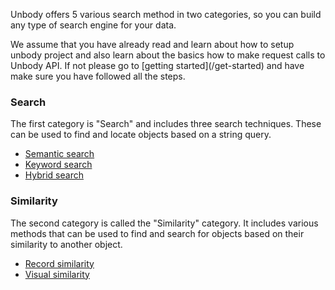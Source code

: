
Unbody offers 5 various search method in two categories, so you can build any type of search engine for your data.

<Callout>
    We assume that you have already read and learn about how to setup unbody project and also learn about the basics how to make request calls to Unbody API. If not please go to [getting started](/get-started) and have make sure you have followed all the steps.
</Callout>

### Search

The first category is "Search" and includes three search techniques. These can be used to find and locate objects based on a string query.

- [Semantic search](/content-api/search/semantic-search)
- [Keyword search](/content-api/search/keyword-search)
- [Hybrid search](/content-api/search/hybrid-search)

### Similarity

The second category is called the "Similarity" category. It includes various methods that can be used to find and search for objects based on their similarity to another object.

- [Record similarity](/content-api/search/record-similarity)
- [Visual similarity](/content-api/search/visual-similarity)
